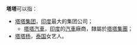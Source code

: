 '''塔塔'''可以指：
* [[塔塔集团|塔塔集团]]，[[印度|印度]]最大的集团公司；
** [[塔塔汽車|塔塔汽車]]，[[印度|印度]]的[[汽車|汽車]]廠商，隸屬於[[塔塔集團|塔塔集團]]；
* [[塔塔杨|塔塔杨]]，[[泰国|泰国]]女艺人。
{{disambig|Cat=二字譯名消歧義}}